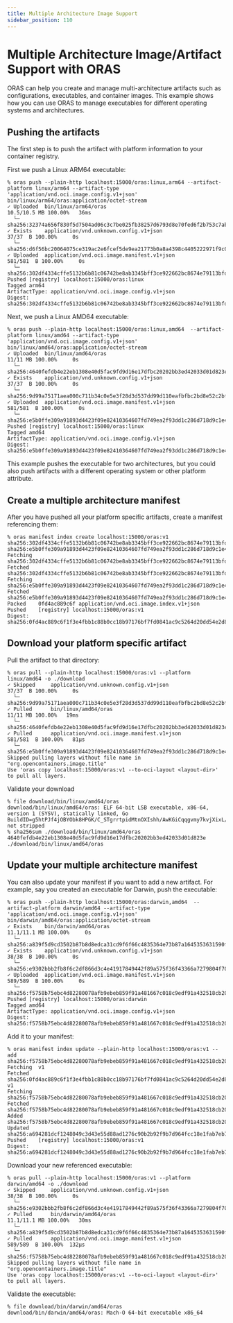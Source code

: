 ```yaml
---
title: Multiple Architecture Image Support
sidebar_position: 110
---
```


# Multiple Architecture Image/Artifact Support with ORAS

ORAS can help you create and manage multi-architecture artifacts such as configurations, executables, and container images.
This example shows how you can use ORAS to manage executables for different operating systems and architectures.

## Pushing the artifacts
The first step is to push the artifact with platform information to your container registry.

First we push a Linux ARM64 executable:
```console
% oras push --plain-http localhost:15000/oras:linux,arm64 --artifact-platform linux/arm64 --artifact-type 'application/vnd.oci.image.config.v1+json'  bin/linux/arm64/oras:application/octet-stream
✓ Uploaded  bin/linux/arm64/oras                                                                                                     10.5/10.5 MB 100.00%   36ms
  └─ sha256:32374a656f830f5d7504ad06c3c7be025fb38257d6793d8e70fed6f2b753c7ab
✓ Exists    application/vnd.unknown.config.v1+json                                                                                       37/37  B 100.00%     0s
  └─ sha256:d6f56bc20064075ce319ac2e6fcef5de9ea21773b0a8a4398c4405222971f9c0
✓ Uploaded  application/vnd.oci.image.manifest.v1+json                                                                                 581/581  B 100.00%     0s
  └─ sha256:302df4334cffe5132b6b81c06742be8ab3345bff3ce922662bc8674e79113bfd
Pushed [registry] localhost:15000/oras:linux
Tagged arm64
ArtifactType: application/vnd.oci.image.config.v1+json
Digest: sha256:302df4334cffe5132b6b81c06742be8ab3345bff3ce922662bc8674e79113bfd
```

Next, we push a Linux AMD64 executable:
```shell
% oras push --plain-http localhost:15000/oras:linux,amd64  --artifact-platform linux/amd64 --artifact-type 'application/vnd.oci.image.config.v1+json'  bin/linux/amd64/oras:application/octet-stream
✓ Uploaded  bin/linux/amd64/oras                                                                                                         11/11 MB 100.00%     0s
  └─ sha256:4640fefdb4e22eb1308e40d5fac9fd9d16e17dfbc20202bb3ed42033d01d823e
✓ Exists    application/vnd.unknown.config.v1+json                                                                                       37/37  B 100.00%     0s
  └─ sha256:9d99a75171aea000c711b34c0e5e3f28d3d537dd99d110eafbfbc2bd8e52c2bf
✓ Uploaded  application/vnd.oci.image.manifest.v1+json                                                                                 581/581  B 100.00%     0s
  └─ sha256:e5b0ffe309a91893d4423f09e82410364607fd749ea2f93dd1c286d718d9c1e4
Pushed [registry] localhost:15000/oras:linux
Tagged amd64
ArtifactType: application/vnd.oci.image.config.v1+json
Digest: sha256:e5b0ffe309a91893d4423f09e82410364607fd749ea2f93dd1c286d718d9c1e4
```
This example pushes the executable for two architectures, but you could also push artifacts with a different operating system or other platform attribute.

## Create a multiple architecture manifest

After you have pushed all your platform specific artifacts, create a manifest referencing them:
```shell
% oras manifest index create localhost:15000/oras:v1 sha256:302df4334cffe5132b6b81c06742be8ab3345bff3ce922662bc8674e79113bfd sha256:e5b0ffe309a91893d4423f09e82410364607fd749ea2f93dd1c286d718d9c1e4
Fetching  sha256:302df4334cffe5132b6b81c06742be8ab3345bff3ce922662bc8674e79113bfd
Fetched   sha256:302df4334cffe5132b6b81c06742be8ab3345bff3ce922662bc8674e79113bfd
Fetching  sha256:e5b0ffe309a91893d4423f09e82410364607fd749ea2f93dd1c286d718d9c1e4
Fetched   sha256:e5b0ffe309a91893d4423f09e82410364607fd749ea2f93dd1c286d718d9c1e4
Packed    0fd4ac889c6f application/vnd.oci.image.index.v1+json
Pushed    [registry] localhost:15000/oras:v1
Digest: sha256:0fd4ac889c6f1f3e4fbb1c88b0cc18b97176bf7fd0841ac9c5264d20dd54e2d8
```

## Download your platform specific artifact

Pull the artifact to that directory:
```shell
% oras pull --plain-http localhost:15000/oras:v1 --platform linux/amd64 -o ./download
✓ Skipped     application/vnd.unknown.config.v1+json                                                                                    37/37  B 100.00%     0s
  └─ sha256:9d99a75171aea000c711b34c0e5e3f28d3d537dd99d110eafbfbc2bd8e52c2bf
✓ Pulled      bin/linux/amd64/oras                                                                                                      11/11 MB 100.00%   19ms
  └─ sha256:4640fefdb4e22eb1308e40d5fac9fd9d16e17dfbc20202bb3ed42033d01d823e
✓ Pulled      application/vnd.oci.image.manifest.v1+json                                                                              581/581  B 100.00%   81µs
  └─ sha256:e5b0ffe309a91893d4423f09e82410364607fd749ea2f93dd1c286d718d9c1e4
Skipped pulling layers without file name in "org.opencontainers.image.title"
Use 'oras copy localhost:15000/oras:v1 --to-oci-layout <layout-dir>' to pull all layers.
```

Validate your download
```shell
% file download/bin/linux/amd64/oras
download/bin/linux/amd64/oras: ELF 64-bit LSB executable, x86-64, version 1 (SYSV), statically linked, Go BuildID=g5htPJf4jOBYObk8HPGK/C_STgrrtpidMtnOXIshh/AwKGiCqqgvmy7kvjXixL/hvqsAg3dicj7a6T6waJe, not stripped
% sha256sum ./download/bin/linux/amd64/oras
4640fefdb4e22eb1308e40d5fac9fd9d16e17dfbc20202bb3ed42033d01d823e  ./download/bin/linux/amd64/oras
```

## Update your multiple architecture manifest

You can also update your manifest if you want to add a new artifact.
For example, say you created an executable for Darwin, push the executable:
```shell
% oras push --plain-http localhost:15000/oras:darwin,amd64  --artifact-platform darwin/amd64 --artifact-type 'application/vnd.oci.image.config.v1+json'  bin/darwin/amd64/oras:application/octet-stream
✓ Exists    bin/darwin/amd64/oras                                                                                                    11.1/11.1 MB 100.00%     0s
  └─ sha256:a839f5d9cd3502b87b8d8edca31cd9f6f66c4835364e73b87a1645353631590f
✓ Exists    application/vnd.unknown.config.v1+json                                                                                       38/38  B 100.00%     0s
  └─ sha256:e9302bbb2fb8f6c2df866d3c4e41917849442f89a575f36f43366a7279804f70
✓ Uploaded  application/vnd.oci.image.manifest.v1+json                                                                                 589/589  B 100.00%     0s
  └─ sha256:f5758b75ebc4d82280078afb9ebeb859f91a481667c018c9edf91a432518cb20
Pushed [registry] localhost:15000/oras:darwin
Tagged amd64
ArtifactType: application/vnd.oci.image.config.v1+json
Digest: sha256:f5758b75ebc4d82280078afb9ebeb859f91a481667c018c9edf91a432518cb20
````

Add it to your manifest:
```shell
% oras manifest index update --plain-http localhost:15000/oras:v1 --add sha256:f5758b75ebc4d82280078afb9ebeb859f91a481667c018c9edf91a432518cb20
Fetching  v1
Fetched   sha256:0fd4ac889c6f1f3e4fbb1c88b0cc18b97176bf7fd0841ac9c5264d20dd54e2d8 v1
Fetching  sha256:f5758b75ebc4d82280078afb9ebeb859f91a481667c018c9edf91a432518cb20
Fetched   sha256:f5758b75ebc4d82280078afb9ebeb859f91a481667c018c9edf91a432518cb20
Added     sha256:f5758b75ebc4d82280078afb9ebeb859f91a481667c018c9edf91a432518cb20
Updated   sha256:a694281dcf1248049c3d43e55d88ad1276c90b2b92f9b7d964fcc18e1fab7eb7
Pushed    [registry] localhost:15000/oras:v1
Digest: sha256:a694281dcf1248049c3d43e55d88ad1276c90b2b92f9b7d964fcc18e1fab7eb7
```

Download your new referenced executable:
```shell
% oras pull --plain-http localhost:15000/oras:v1 --platform darwin/amd64 -o ./download
✓ Skipped     application/vnd.unknown.config.v1+json                                                                                    38/38  B 100.00%     0s
  └─ sha256:e9302bbb2fb8f6c2df866d3c4e41917849442f89a575f36f43366a7279804f70
✓ Pulled      bin/darwin/amd64/oras                                                                                                 11.1/11.1 MB 100.00%   30ms
  └─ sha256:a839f5d9cd3502b87b8d8edca31cd9f6f66c4835364e73b87a1645353631590f
✓ Pulled      application/vnd.oci.image.manifest.v1+json                                                                              589/589  B 100.00%  132µs
  └─ sha256:f5758b75ebc4d82280078afb9ebeb859f91a481667c018c9edf91a432518cb20
Skipped pulling layers without file name in "org.opencontainers.image.title"
Use 'oras copy localhost:15000/oras:v1 --to-oci-layout <layout-dir>' to pull all layers.
```

Validate the executable:
```shell
% file download/bin/darwin/amd64/oras
download/bin/darwin/amd64/oras: Mach-O 64-bit executable x86_64
```
